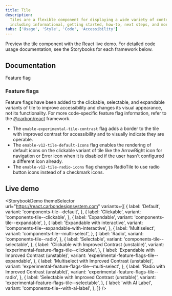 ```yaml
---
title: Tile
description:
  Tiles are a flexible component for displaying a wide variety of content,
  including informational, getting started, how-to, next steps, and more.
tabs: ['Usage', 'Style', 'Code', 'Accessibility']
---
```



<PageDescription>

Preview the tile component with the React live demo. For detailed code usage
documentation, see the Storybooks for each framework below.

</PageDescription>

## Documentation

<Row className="resource-card-group">
<Column colLg={4} colMd={4} noGutterSm>
  <ResourceCard
      subTitle="React"
      href="https://react.carbondesignsystem.com/?path=/story/components-tile--default"
      >

<MdxIcon name="react" />
<Tag type="blue">Feature flag</Tag>

  </ResourceCard>
</Column>
<Column colLg={4} colMd={4} noGutterSm>
  <ResourceCard
      subTitle="Web Components"
      href="https://web-components.carbondesignsystem.com/?path=/story/components-tile--default"
      >

<MdxIcon name="webcomponents" />

  </ResourceCard>
</Column>
<Column colLg={4} colMd={4} noGutterSm>
  <ResourceCard
      subTitle="Angular (Community)"
      href="https://angular.carbondesignsystem.com/?path=/story/components-tiles--basic"
      >

<MdxIcon name="angular" />

  </ResourceCard>
</Column>
<Column colLg={4} colMd={4} noGutterSm>
  <ResourceCard
      subTitle="Vue (Community)"
      href="http://vue.carbondesignsystem.com/?path=/story/components-cvtile--default"
      >

<MdxIcon name="vue" />

  </ResourceCard>
</Column>
</Row>

### Feature flags

Feature flags have been added to the clickable, selectable, and expandable
variants of tile to improve accessibility and changes its visual appearance, not
its functionality. For more code-specific feature flag information, refer to the
[@carbon/react](https://react.carbondesignsystem.com/?path=/docs/experimental-feature-flags-tile--overview)
framework.

- The `enable-experimental-tile-contrast` flag adds a border to the tile with
  improved contrast for accessibility and to visually indicate they are
  operable.
- The `enable-v12-tile-default-icons` flag enables the rendering of default
  icons on the clickable variant of tile like the ArrowRight icon for navigation
  or Error icon when it is disabled if the user hasn't configured a different
  icon already.
- The `enable-v12-tile-radio-icons` flag changes RadioTile to use radio button
  icons instead of a checkmark icons.

## Live demo

<StorybookDemo
  themeSelector
  url="https://react.carbondesignsystem.com"
  variants={[
    {
      label: 'Default',
      variant: 'components-tile--default',
    },
    {
      label: 'Clickable',
      variant: 'components-tile--clickable',
    },
    {
      label: 'Expandable',
      variant: 'components-tile--expandable',
    },
    {
      label: 'Expandable with interactive',
      variant: 'components-tile--expandable-with-interactive',
    },
    {
      label: 'Multiselect',
      variant: 'components-tile--multi-select',
    },
    {
      label: 'Radio',
      variant: 'components-tile--radio',
    },
    {
      label: 'Selectable',
      variant: 'components-tile--selectable',
    },
    {
      label: 'Clickable with Improved Contrast (unstable)',
      variant: 'experimental-feature-flags-tile--clickable',
    },
    {
      label: 'Expandable with Improved Contrast (unstable)',
      variant: 'experimental-feature-flags-tile--expandable',
    },
    {
      label: 'Multiselect with Improved Contrast (unstable)',
      variant: 'experimental-feature-flags-tile--multi-select',
    },
    {
      label: 'Radio with Improved Contrast (unstable)',
      variant: 'experimental-feature-flags-tile--radio',
    },
    {
      label: 'Selectable with Improved Contrast (unstable)',
      variant: 'experimental-feature-flags-tile--selectable',
    },
    {
      label: 'with AI Label',
      variant: 'components-tile--with-ai-label',
    },
  ]}
/>
